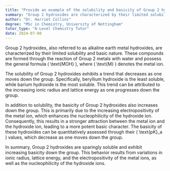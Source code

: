 ```yaml
---
title: "Provide an example of the solubility and basicity of Group 2 hydroxides"
summary: "Group 2 hydroxides are characterized by their limited solubility in water and basic nature, indicating they can partially dissolve while exhibiting alkaline properties."
author: "Dr. Harriet Collins"
degree: "MSc in Chemistry, University of Nottingham"
tutor_type: "A-Level Chemistry Tutor"
date: 2024-07-08
---
```


Group 2 hydroxides, also referred to as alkaline earth metal hydroxides, are characterized by their limited solubility and basic nature. These compounds are formed through the reaction of Group 2 metals with water and possess the general formula \( \text{MOH} \), where \( \text{M} \) denotes the metal ion.

The solubility of Group 2 hydroxides exhibits a trend that decreases as one moves down the group. Specifically, beryllium hydroxide is the least soluble, while barium hydroxide is the most soluble. This trend can be attributed to the increasing ionic radius and lattice energy as one progresses down the group.

In addition to solubility, the basicity of Group 2 hydroxides also increases down the group. This is primarily due to the increasing electropositivity of the metal ion, which enhances the nucleophilicity of the hydroxide ion. Consequently, this results in a stronger attraction between the metal ion and the hydroxide ion, leading to a more potent basic character. The basicity of these hydroxides can be quantitatively assessed through their \( \text{pK}_a \) values, which decrease as one moves down the group.

In summary, Group 2 hydroxides are sparingly soluble and exhibit increasing basicity down the group. This behavior results from variations in ionic radius, lattice energy, and the electropositivity of the metal ions, as well as the nucleophilicity of the hydroxide ions.
    